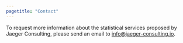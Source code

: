 ```yaml
---
pagetitle: "Contact"
---
```


To request more information about the statistical services proposed by Jaeger Consulting, please send an email to <a href = "mailto:info@jaeger-consulting.io?subject=Request for information">info@jaeger-consulting.io</a>.